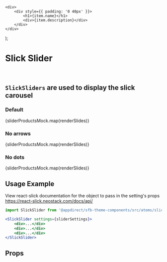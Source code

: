 
<Meta title="Atoms/Slick Slider" component={SlickSlider} />

    <div>
        <div style={{ padding: '0 40px' }}>
            <h1>{item.name}</h1>
            <div>{item.description}</div>
        </div>
    </div>
);

# Slick Slider
<br />

## `SlickSliders` are used to display the slick carousel

### Default
<Canvas>
    <Story name="Default">
        <div style={{ textAlign: 'center' }}>
            <SlickSlider>
                {sliderProductsMock.map(renderSlides)}
            </SlickSlider>
        </div>
    </Story>
</Canvas>

### No arrows
<Canvas>
    <Story name="No arrows">
        <div style={{ textAlign: 'center' }}>
            <SlickSlider
                settings={{
                    arrows: false
                }}
            >
                {sliderProductsMock.map(renderSlides)}
            </SlickSlider>
        </div>
    </Story>
</Canvas>

### No dots
<Canvas>
    <Story name="No dots">
        <div style={{ textAlign: 'center' }}>
            <SlickSlider
                settings={{
                    dots: false
                }}
            >
                {sliderProductsMock.map(renderSlides)}
            </SlickSlider>
        </div>
    </Story>
</Canvas>

## Usage Example
View react-slick documentation for the object to pass in the setting's props<br />
https://react-slick.neostack.com/docs/api/

```jsx
import SlickSlider from '@appdirect/sfb-theme-components/src/atoms/slick-slider/SlickSlider';

<SlickSlider settings={sliderSettings}>
    <div>...</div>
    <div>...</div>
    <div>...</div>
</SlickSlider>
```

## Props
<ArgsTable of={SlickSlider} />
